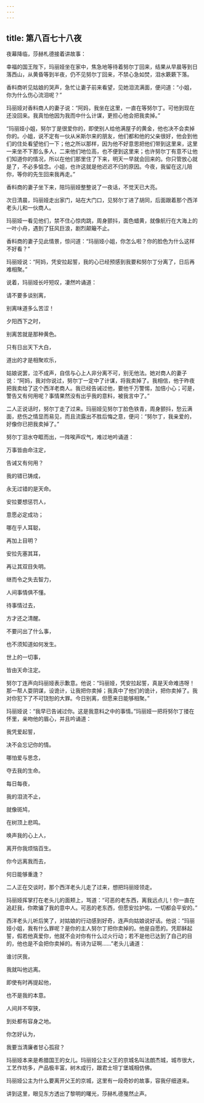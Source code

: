 ```yaml
---
---
---
```

title: 第八百七十八夜
---






夜幕降临，莎赫札德接着讲故事：





幸福的国王陛下，玛丽娅坐在家中，焦急地等待着努尔丁回来，结果从早晨等到日落西山，从黄昏等到半夜，仍不见努尔丁回来，不禁心急如焚，泪水簌簌下落。

香料商听见姑娘的哭声，急忙让妻子前来看望，见她泪流满面，便问道：“小姐，你为什么伤心流泪呢？”

玛丽娅对香料商人的妻子说：“阿妈，我坐在这里，一直在等努尔丁。可他到现在还没回来。我真怕他因为我而中什么计谋，更担心他会把我卖掉。”

“玛丽娅小姐，努尔丁是很爱你的，即使别人给他满屋子的黄金，他也决不会卖掉你的。小姐，说不定有一伙从米斯尔来的朋友，他们都和他的父亲很好，他会到他们的住处看望他们一下；他之所以那样，因为他不好意思把他们带到这里来，这里一来坐不下那么多人，二来他们地位高，也不便到这里来；也许努尔丁有意不让他们知道你的情况，所以在他们那里住了下来，明天一早就会回来的。你只管放心就是了，不必多惦念。小姐，也许这就是他迟迟不归的原因。今夜，我留在这儿陪你，等你的先生回来我再走。”

香料商的妻子坐下来，陪玛丽娅整整说了一夜话，不觉天已大亮。

次日清晨，玛丽娅走出家门，站在大门口，见努尔丁进了胡同，后面跟着那个西洋老头儿和一伙商人。

玛丽娅一看见他们，禁不住心惊肉跳，周身颤抖，面色蜡黄，就像航行在大海上的一叶小舟，遇到了狂风巨浪，剧烈颠簸不止。

香料商的妻子见此情景，惊问道：“玛丽娅小姐，你怎么啦？你的脸色为什么这样不好看？”

玛丽娅说：“阿妈，凭安拉起誓，我的心已经预感到我要和努尔丁分离了，日后再难相聚。”

说着，玛丽娅长吁短叹，凄然吟诵道：


请不要多谈别离，

别离味道多么苦涩！

夕阳西下之时，

别离苦就是那种黄色。

只有日出天下大白，

道出的才是相聚欢乐，



姑娘说罢，泣不成声，自信与心上人非分离不可，别无他法。她对商人的妻子说：“阿妈，我对你说过，努尔丁一定中了计谋，将我卖掉了。我相信，他于昨夜把我卖给了这个西洋老商人。我已经告诫过他，要他千万警惕，加倍小心；可是，警告又有何用呢？事情果然没有出乎我的意料，被我言中了。”

二人正说话时，努尔丁走了过来。玛丽娅见努尔丁脸色铁青，周身颤抖，愁云满面，悲伤之情显而易见，而且流露出不胜后悔之意，便问：“努尔丁，我亲爱的，好像你已把我卖掉了。”

努尔丁泪水夺眶而出，一阵唉声叹气，难过地吟诵道：


万事皆由命注定，

告诫又有何用？

我的错已铸成，

永无过错的是天命。

安拉要想惩罚人，

意愿必定成功；

哪在乎人耳聪，

再加上目明？

安拉先塞其耳，

再让其双目失明。

继而令之失去智力，

人间事情俱不懂。

待事情过去，

方才还之清醒。

不要问出了什么事，

也不须知道如何发生。

世上的一切事，

皆由天命注定。



努尔丁连声向玛丽娅表示歉意。他说：“玛丽娅，凭安拉起誓，真是天命难违呀！那一帮人耍阴谋，设诡计，让我把你卖掉；我真中了他们的诡计，把你卖掉了。我对你犯下了不可饶恕的大罪。今日别离，但愿来日能够相聚。”

玛丽娅说：“我早已告诫过你。这是我意料之中的事情。”玛丽娅一把将努尔丁搂在怀里，亲吻他的眉心，并且吟诵道：


我凭爱起誓，

决不会忘记你的情。

哪怕爱与思念，

夺去我的生命。

每日每夜，

我的泪流不止，

就像斑鸠，

在树顶上悲鸣。

唤声我的心上人，

离开你我烦恼百生。

你今远离我而去，

何日能够重逢？



二人正在交谈时，那个西洋老头儿走了过来，想把玛丽娅领走。

玛丽娅挥掌打在老头儿的面颊上，骂道：“可恶的老东西，离我远点儿！你一直在追赶我，你欺骗了我的意中人。可恶的老东西，但愿安拉护佑，一切都会平安的。”

西洋老头儿听后笑了，对姑娘的行动感到好奇，连声向姑娘说好话。他说：“玛丽娅小姐，我有什么罪呢？是你的主人努尔丁把你卖掉的。他是自愿的。凭耶稣起誓，假若他真爱你，他就不会对你有什么过火行动；若不是他已达到了自己的目的，他也是不会把你卖掉的。有诗为证啊……”老头儿诵道：


谁讨厌我，

我就叫他远离。

即使有时再提起他，

也不是我的本意。

人间并不窄狭，

到处都有容身之地。

你怎好认为，

我要当清廉者甘心孤寂？



玛丽娅本来是希腊国王的女儿。玛丽娅公主父王的京城名叫法朗杰城，城市很大，工艺作坊多，产品极丰富，树木成行，跟君士坦丁堡城相仿佛。

玛丽娅公主为什么要离开父王的京城，这里有一段奇妙的故事，容我仔细道来。





讲到这里，眼见东方透出了黎明的曙光，莎赫札德戛然止声。
